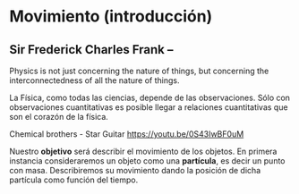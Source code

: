 # Movimiento (introducción)

::: {.callout-tip appearance="simple" icon=false collapse="true"}
## Sir Frederick Charles Frank --
Physics is not just concerning the nature of things, but concerning the interconnectedness of all the nature of things.
:::

La Física, como todas las ciencias, depende de las observaciones. Sólo con observaciones cuantitativas es posible llegar a relaciones cuantitativas que son el corazón de la física.

Chemical brothers - Star Guitar <https://youtu.be/0S43IwBF0uM>

Nuestro **objetivo** será describir el movimiento de los objetos. En primera instancia consideraremos un objeto como una **partícula**, es decir un punto con masa. Describiremos su movimiento dando la posición de dicha partícula como función del tiempo. 

